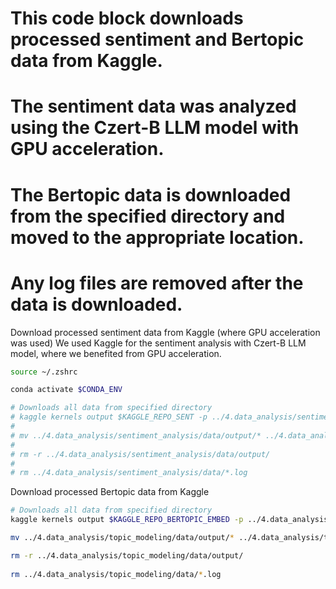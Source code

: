 # This code block downloads processed sentiment and Bertopic data from Kaggle. 
# The sentiment data was analyzed using the Czert-B LLM model with GPU acceleration. 
# The Bertopic data is downloaded from the specified directory and moved to the appropriate location. 
# Any log files are removed after the data is downloaded.
Download processed sentiment data from Kaggle (where GPU acceleration was used)
We used Kaggle for the sentiment analysis with Czert-B LLM model, where we benefited from GPU acceleration.
```zsh
source ~/.zshrc

conda activate $CONDA_ENV

# Downloads all data from specified directory
# kaggle kernels output $KAGGLE_REPO_SENT -p ../4.data_analysis/sentiment_analysis/data/
# 
# mv ../4.data_analysis/sentiment_analysis/data/output/* ../4.data_analysis/sentiment_analysis/data/
# 
# rm -r ../4.data_analysis/sentiment_analysis/data/output/
#   
# rm ../4.data_analysis/sentiment_analysis/data/*.log

```

Download processed Bertopic data from Kaggle
```zsh
# Downloads all data from specified directory
kaggle kernels output $KAGGLE_REPO_BERTOPIC_EMBED -p ../4.data_analysis/topic_modeling/data/

mv ../4.data_analysis/topic_modeling/data/output/* ../4.data_analysis/topic_modeling/data/

rm -r ../4.data_analysis/topic_modeling/data/output/
  
rm ../4.data_analysis/topic_modeling/data/*.log
```

